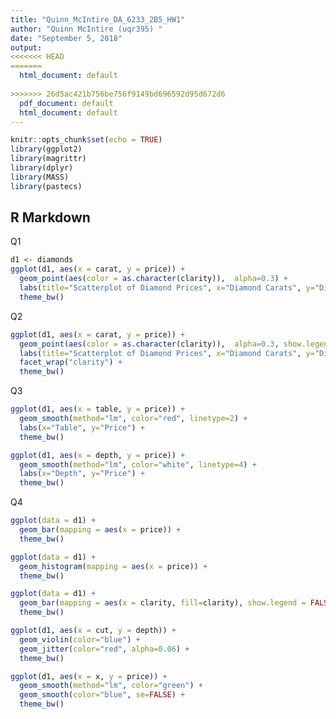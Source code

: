 ```yaml
---
title: "Quinn_McIntire_DA_6233_2B5_HW1"
author: "Quinn McIntire (uqr395) "
date: "September 5, 2018"
output:
<<<<<<< HEAD
=======
  html_document: default
  
>>>>>>> 26d5ac421b756be756f9149bd696592d95d672d6
  pdf_document: default
  html_document: default
---
```


```r
knitr::opts_chunk$set(echo = TRUE)
library(ggplot2)
library(magrittr)
library(dplyr)
library(MASS)
library(pastecs)
```

## R Markdown

Q1 

```r
d1 <- diamonds
ggplot(d1, aes(x = carat, y = price)) +
  geom_point(aes(color = as.character(clarity)),  alpha=0.3) +
  labs(title="Scatterplot of Diamond Prices", x="Diamond Carats", y="Diamond Price") + 
  theme_bw()

```

Q2

```r
ggplot(d1, aes(x = carat, y = price)) +
  geom_point(aes(color = as.character(clarity)),  alpha=0.3, show.legend = FALSE) +
  labs(title="Scatterplot of Diamond Prices", x="Diamond Carats", y="Diamond Price") + 
  facet_wrap("clarity") + 
  theme_bw()
```

Q3

```r
ggplot(d1, aes(x = table, y = price)) +
  geom_smooth(method="lm", color="red", linetype=2) + 
  labs(x="Table", y="Price") + 
  theme_bw()

```


```r
ggplot(d1, aes(x = depth, y = price)) +
  geom_smooth(method="lm", color="white", linetype=4) + 
  labs(x="Depth", y="Price") + 
  theme_bw()
```

Q4
```r
ggplot(data = d1) + 
  geom_bar(mapping = aes(x = price)) + 
  theme_bw()
```

```r
ggplot(data = d1) + 
  geom_histogram(mapping = aes(x = price)) + 
  theme_bw()
```

```r
ggplot(data = d1) + 
  geom_bar(mapping = aes(x = clarity, fill=clarity), show.legend = FALSE) + 
  theme_bw()
```

```r
ggplot(d1, aes(x = cut, y = depth)) + 
  geom_violin(color="blue") +
  geom_jitter(color="red", alpha=0.06) + 
  theme_bw()
```

```r
ggplot(d1, aes(x = x, y = price)) +
  geom_smooth(method="lm", color="green") +
  geom_smooth(color="blue", se=FALSE) + 
  theme_bw()
```


